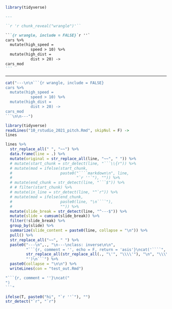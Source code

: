 

```r
library(tidyverse)
```


```markdown
---

``r 'r chunk_reveal("wrangle")'``
``` 


````markdown
```{r wrangle, include = FALSE}`r ''`
cars %>% 
  mutate(high_speed = 
           speed > 10) %>% 
  mutate(high_dist = 
           dist > 20) ->
cars_mod
```
````

---

```r
cat("---\n\n```{r wrangle, include = FALSE}
cars %>% 
  mutate(high_speed = 
           speed > 10) %>% 
  mutate(high_dist = 
           dist > 20) ->
cars_mod
```\n\n---")
```




```r
library(tidyverse)
readLines("10_rstudio_2021_pitch.Rmd", skipNul = F) ->
lines  

lines %>% 
  str_replace_all(" ", "~~") %>% 
  data.frame(line = .) %>% 
  mutate(original = str_replace_all(line, "~~", " ")) %>% 
  # mutate(start_chunk = str_detect(line, "```\\{r")) %>% 
  # mutate(mod = ifelse(start_chunk, 
  #                     paste0("````markdown\n", line, 
  #                            "`r ''`"), "")) %>% 
  # mutate(end_chunk = str_detect(line, "```$")) %>% 
  # # filter(start_chunk) %>% 
  # mutate(in_line = str_detect(line, "^`r")) %>% 
  # mutate(mod = ifelse(end_chunk, 
  #                     paste0(line, "\n````"),
  #                     "")) %>% 
  mutate(slide_break = str_detect(line, "^---$")) %>% 
  mutate(slide = cumsum(slide_break)) %>% 
  filter(!slide_break) %>% 
  group_by(slide) %>% 
  summarize(slide_content = paste0(line, collapse = "\n")) %>% 
  pull() %>% 
  str_replace_all("~~", " ") %>% 
  paste0("---\n",., "\n---\nclass: inverse\n\n", 
         "```{r, comment = '', echo = F, return = 'asis'}\ncat('````", 
         str_replace_all(str_replace_all(., "\'", "\\\\'"), "\n", "\\\\n") , 
         "')\n```") %>% 
  paste0(collapse = "\n\n") %>% 
  writeLines(con = "test_out.Rmd")  

"```{r, comment = ''}\ncat("
")
```"
```


```r
  

ifelse(T, paste0("hi", "`r ''`"), "")
str_detect("`r", "`r")
```

